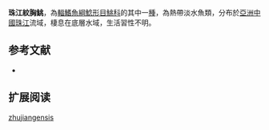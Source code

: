{{Speciesbox
| name = 珠江紋胸鮡
| status = NE
| status_system = IUCN3.1
| image = 
| image_width = 250px
| genus = Glyptothorax
| species = zhujiangensis
| authority = [[Lin|Lin]], 2003
| synonyms = 
}}
'''珠江紋胸鮡'''，為[[輻鰭魚綱|輻鰭魚綱]][[鯰形目|鯰形目]][[鮡科|鮡科]]的其中一[[種|種]]，為熱帶淡水魚類，分布於[[亞洲|亞洲]][[中國|中國]][[珠江|珠江]]流域，棲息在底層水域，生活習性不明。

==参考文献==
*{{FishBase_species|genus=Glyptothorax|species=zhujiangensis|year=2015|month=3}}

== 扩展阅读 ==
{{refbegin}}
{{wikispecies-inline|Glyptothorax zhujiangensis|珠江紋胸鮡}}
{{refend}}
{{Taxonbar|from=Q5789135}}

[[Category:纹胸鮡属|zhujiangensis]]